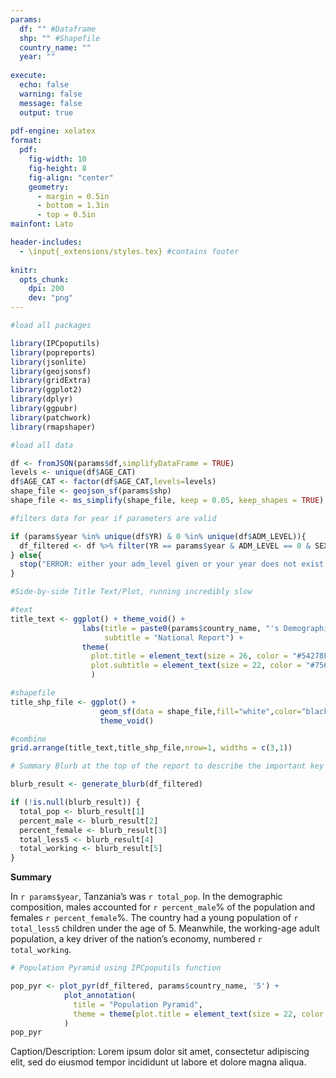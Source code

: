 ```yaml
---
params:
  df: "" #Dataframe
  shp: "" #Shapefile
  country_name: ""
  year: ""
  
execute:
  echo: false 
  warning: false 
  message: false 
  output: true 
  
pdf-engine: xelatex
format:
  pdf: 
    fig-width: 10
    fig-height: 8
    fig-align: "center"
    geometry: 
      - margin = 0.5in
      - bottom = 1.3in
      - top = 0.5in
mainfont: Lato

header-includes:
  - \input{_extensions/styles.tex} #contains footer
  
knitr:
  opts_chunk:
    dpi: 200
    dev: "png"
---
```


```r
#load all packages

library(IPCpoputils)
library(popreports)
library(jsonlite)
library(geojsonsf)
library(gridExtra)
library(ggplot2)
library(dplyr)
library(ggpubr)
library(patchwork)
library(rmapshaper)
```

```r
#load all data

df <- fromJSON(params$df,simplifyDataFrame = TRUE)
levels <- unique(df$AGE_CAT)
df$AGE_CAT <- factor(df$AGE_CAT,levels=levels)
shape_file <- geojson_sf(params$shp)
shape_file <- ms_simplify(shape_file, keep = 0.05, keep_shapes = TRUE) #reduce size
```

```r
#filters data for year if parameters are valid

if (params$year %in% unique(df$YR) & 0 %in% unique(df$ADM_LEVEL)){
  df_filtered <- df %>% filter(YR == params$year & ADM_LEVEL == 0 & SEX!='B')
} else{
  stop("ERROR: either your adm_level given or your year does not exist or your adm_name doesn't exist")
}
```

```r
#Side-by-side Title Text/Plot, running incredibly slow

#text
title_text <- ggplot() + theme_void() +
                labs(title = paste0(params$country_name, "'s Demographics in ", params$year),
                     subtitle = "National Report") +
                theme(
                  plot.title = element_text(size = 26, color = "#54278F", face = "bold", family = "Lato"),
                  plot.subtitle = element_text(size = 22, color = "#756BB1", family = "Lato")
                  )

#shapefile
title_shp_file <- ggplot() +
                    geom_sf(data = shape_file,fill="white",color="black") +
                    theme_void()

#combine
grid.arrange(title_text,title_shp_file,nrow=1, widths = c(3,1))
```

```r
# Summary Blurb at the top of the report to describe the important key statistics

blurb_result <- generate_blurb(df_filtered)

if (!is.null(blurb_result)) {
  total_pop <- blurb_result[1]
  percent_male <- blurb_result[2]
  percent_female <- blurb_result[3]
  total_less5 <- blurb_result[4]
  total_working <- blurb_result[5]
}
```
**Summary**

In `r params$year`, Tanzania's was `r total_pop`. In the demographic composition, males accounted for `r percent_male`% of the population and females `r percent_female`%. The country had a young population of `r total_less5` children under the age of 5. Meanwhile, the working-age adult population, a key driver of the nation's economy, numbered `r total_working`.


```r
# Population Pyramid using IPCpoputils function

pop_pyr <- plot_pyr(df_filtered, params$country_name, '5') +
            plot_annotation(
              title = "Population Pyramid",
              theme = theme(plot.title = element_text(size = 22, color = "#756BB1", face = "bold", family = "Lato"))
            )
pop_pyr
```

Caption/Description: Lorem ipsum dolor sit amet, consectetur adipiscing elit, sed do eiusmod tempor incididunt ut labore et dolore magna aliqua.
